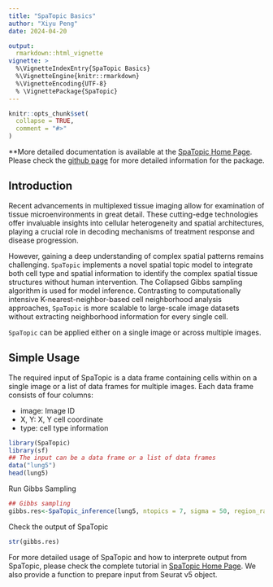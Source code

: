---
title: "SpaTopic Basics"
author: "Xiyu Peng"
date: 2024-04-20

output: 
  rmarkdown::html_vignette
vignette: >
  %\VignetteIndexEntry{SpaTopic Basics}
  %\VignetteEngine{knitr::rmarkdown}
  %\VignetteEncoding{UTF-8}
  % \VignettePackage{SpaTopic}
---

```{r, include = FALSE}
knitr::opts_chunk$set(
  collapse = TRUE,
  comment = "#>"
)
```

**More detailed documentation is available at the [SpaTopic Home Page](https://xiyupeng.github.io/SpaTopic/). 
Please check the [github page](https://github.com/xiyupeng/SpaTopic) for more detailed information for the package.

## Introduction

Recent advancements in multiplexed tissue imaging allow for examination of tissue microenvironments in great detail. 
These cutting-edge technologies offer invaluable insights into cellular heterogeneity and spatial architectures, 
playing a crucial role in decoding mechanisms of treatment response and disease progression.

However, gaining a deep understanding of complex spatial patterns remains challenging. 
`SpaTopic` implements a novel spatial topic model to integrate both cell type and spatial information to identify the complex spatial tissue structures without human intervention.
The Collapsed Gibbs sampling algorithm is used for model inference.
Contrasting to computationally intensive K-nearest-neighbor-based cell neighborhood analysis approaches, 
`SpaTopic` is more scalable to large-scale image datasets without extracting neighborhood information for every single cell.

`SpaTopic` can be applied either on a single image or across multiple images.

## Simple Usage

The required input of SpaTopic is a data frame containing cells within on a single image or a list of data frames for multiple images. Each data frame consists of four columns: 

- image: Image ID
- X, Y: X, Y cell coordinate
- type: cell type information

```{r,warning=FALSE,message=FALSE}
library(SpaTopic)
library(sf)
## The input can be a data frame or a list of data frames
data("lung5")
head(lung5)
```

Run Gibbs Sampling
```{r,warning=FALSE,message=FALSE}
## Gibbs sampling
gibbs.res<-SpaTopic_inference(lung5, ntopics = 7, sigma = 50, region_radius = 400)
```

Check the output of SpaTopic

```{r}
str(gibbs.res)
```

For more detailed usage of SpaTopic and how to interprete output from SpaTopic,
please check the complete tutorial in [SpaTopic Home Page](https://xiyupeng.github.io/SpaTopic/).
We also provide a function to prepare input from Seurat v5 object.



